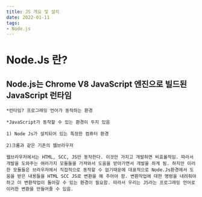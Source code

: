 ```yaml
---
title: JS 개요 및 설치
date: 2022-01-11
tags: 
- Node.js
---
```



# Node.Js 란?
    
## Node.js는 Chrome V8 JavaScript 엔진으로 빌드된 **JavaScript 런타임**
    
    *런타임? 프로그래밍 언어가 동작하는 환경
    
    *JavaScript가 동작할 수 있는 환경이 두지 있음
    
    1) Node Js가 설치되어 있는 특정한 컴퓨터 환경
    
    2)크롬과 같은 기존의 웹브라우저
    
    웹브라우저에서는 HTML, SCC, JS만 동작한다. 이것만 가지고 개발하면 비효율적임. 따라서 개발을 도와주는 여러가지 모듈들을 가져와서 도움을 받아가면서 개발을 하게 됨. 하지만 이러한 모듈들은 브라우저에서 직접적으로 동작할 수 없기때문에 대표적으로 Node.Js환경에서 도움을 받은 내용들을 HTML SCC JS로 변환을 해 주어야 함. 변환작업에 대한 명령을 내려줘야 하고 이 변환작업이 돌아갈 수 있는 환경이 필요함. 따라서 우리는 JS라는 프로그래밍 언어로 이러한 변환을 만들어줄 수 있음. 